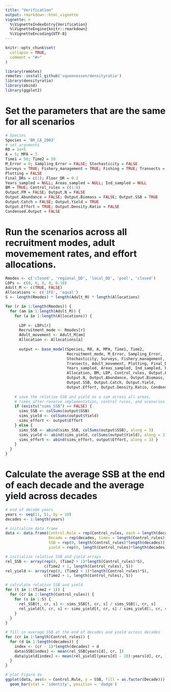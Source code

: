 ```yaml
---
title: "Verification"
output: rmarkdown::html_vignette
vignette: >
  %\VignetteIndexEntry{Verification}
  %\VignetteEngine{knitr::rmarkdown}
  %\VignetteEncoding{UTF-8}
---
```


```r
knitr::opts_chunk$set(
  collapse = TRUE,
  comment = "#>"
)
```

```r
library(remotes)
remotes::install_github('vquennessen/densityratio')
library(densityratio)
library(abind)
library(ggplot2)
```
# Set the parameters that are the same for all scenarios
```r
# Species
Species = 'BR_CA_2003'
# set arguments
R0 = 1e+5
A = 5; MPA = 3
Time1 = 50; Time2 = 50
M_Error = 0; Sampling_Error = FALSE; Stochasticity = FALSE
Surveys = TRUE; Fishery_management = TRUE; Fishing = TRUE; Transects = 24
Plotting = FALSE
Final_DRs = c(1); Floor_DR = 0.2
Years_sampled = NULL; Areas_sampled = NULL; Ind_sampled = NULL
BM = TRUE; Control_rules = c(1:8)
Output.FM = FALSE; Output.N = FALSE
Output.Abundance = FALSE; Output.Biomass = FALSE; Output.SSB = TRUE
Output.Catch = FALSE; Output.Yield = TRUE
Output.Effort = TRUE; Output.Density.Ratio = FALSE
Condensed.Output = FALSE
```

# Run the scenarios across all recruitment modes, adult movemement rates, and effort allocations. 
```r
Rmodes <- c('closed', 'regional_DD', 'local_DD', 'pool', 'closed')
LDPs <- c(0, 0, 0, 0, 0.10)
Adult_M <- c(TRUE, FALSE)
Allocations <- c('IFD', 'equal')
S <- length(Rmodes) * length(Adult_M) * length(Allocations)

for (r in 1:length(Rmodes)) {
  for (am in 1:length(Adult_M)) {
    for (a in 1:length(Allocations)) {
      
      LDP <- LDPs[r]
      Recruitment_mode <- Rmodes[r]
      Adult_movement <- Adult_M[am]
      Allocation <- Allocations[a]
      
      output <- base_model(Species, R0, A, MPA, Time1, Time2, 
                           Recruitment_mode, M_Error, Sampling_Error, 
                           Stochasticity, Surveys, Fishery_management, Fishing, 
                           Transects, Adult_movement, Plotting, Final_DRs, 
                           Years_sampled, Areas_sampled, Ind_sampled, Floor_DR, 
                           Allocation, BM, LDP, Control_rules, Output.FM, 
                           Output.N, Output.Abundance, Output.Biomass, 
                           Output.SSB, Output.Catch, Output.Yield,
                           Output.Effort, Output.Density.Ratio, Condensed.Output)
      
    # save the relative SSB and yield as a sum across all areas, 
    # times after reserve implementation, control rules, and scenarios
    if (exists("sims_SSB") == FALSE) {
      sims_SSB <- colSums(output$SSB)
      sims_yield <- colSums(output$Yield)
      sims_effort <- output$Effort
    } else { 
      sims_SSB <- abind(sims_SSB, colSums(output$SSB), along = 3)
      sims_yield <- abind(sims_yield, colSums(output$Yield), along = 3)
      sims_effort <- abind(sims_effort, output$Effort, along = 3) }
    }
  }
}
```

# Calculate the average SSB at the end of each decade and the average yield across decades
```r
# end of decade years
years <- seq(11, 51, by = 10)
decades <- 1:length(years)

# initialize data frame
data <- data.frame(Control.Rule = rep(Control_rules, each = length(decades)), 
                   Decade = rep(decades, times = length(Control_rules)),
                   SSB = rep(0, length(Control_rules)*length(decades)), 
                   yield = rep(0, length(Control_rules)*length(decades)))

# initialize relative SSB and yield arrays
rel_SSB <- array(rep(0, (Time2 + 1)*length(Control_rules)*S), 
                 c(Time2 + 1, length(Control_rules), S))
rel_yield <- array(rep(0, (Time2 + 1)*length(Control_rules)*S), 
                 c(Time2 + 1, length(Control_rules), S))

# calculate relative SSB and yield
for (t in 1:(Time2 + 1)) {
  for (cr in 1:length(Control_rules)) {
    for (s in 1:S) {
      rel_SSB[t, cr, s] <- sims_SSB[t, cr, s] / sims_SSB[1, cr, s]
      rel_yield[t, cr, s] <- sims_yield[t, cr, s] / sims_yield[1, cr, s]
    }
  }
}

# fill in average SSB at the end of decades and yield across decades
for (cr in 1:length(Control_rules)) {
  for (d in 1:length(decades)) {
    index <- (cr - 1)*length(decades) + d
    data$SSB[index] <- mean(rel_SSB[years[d], cr, ])
    data$yield[index] <- mean(rel_yield[(years[d] - 10):years[d], cr, ])
  }
}

# plot Figure 4a
ggplot(data, aes(x = Control.Rule, y = SSB, fill = as.factor(Decade))) + 
  geom_bar(stat = 'identity', position = 'dodge')
```
